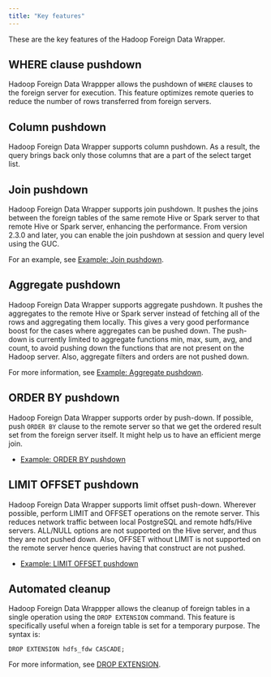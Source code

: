 ```yaml
---
title: "Key features"
---
```


These are the key features of the Hadoop Foreign Data Wrapper.

## WHERE clause pushdown

Hadoop Foreign Data Wrappper allows the pushdown of `WHERE` clauses to the foreign server for execution. This feature optimizes remote queries to reduce the number of rows transferred from foreign servers.

## Column pushdown

Hadoop Foreign Data Wrapper supports column pushdown. As a result, the query brings back only those columns that are a part of the select target list.

## Join pushdown

Hadoop Foreign Data Wrapper supports join pushdown. It pushes the joins between the foreign tables of the same remote Hive or Spark server to that remote Hive or Spark server, enhancing the performance. From version 2.3.0 and later, you can enable the join pushdown at session and query level using the GUC.

For an example, see [Example: Join pushdown](10a_example_join_pushdown).

## Aggregate pushdown

Hadoop Foreign Data Wrapper supports aggregate pushdown. It pushes the aggregates to the remote Hive or Spark server instead of fetching all of the rows and aggregating them locally. This gives a very good performance boost for the cases where aggregates can be pushed down. The push-down is currently limited to aggregate functions min, max, sum, avg, and count, to avoid pushing down the functions that are not present on the Hadoop server. Also, aggregate filters and orders are not pushed down.

For more information, see [Example: Aggregate pushdown](10b_example_aggregate_pushdown).

## ORDER BY pushdown

Hadoop Foreign Data Wrapper supports order by push-down. If possible, push `ORDER BY` clause to the remote server so that we get the ordered result set from the foreign server itself. It might help us to have an efficient merge join. 

- [Example: ORDER BY pushdown](10c_example_order_by_pushdown)

## LIMIT OFFSET pushdown

Hadoop Foreign Data Wrapper supports limit offset push-down. Wherever possible, perform LIMIT and OFFSET operations on the remote server. This reduces network traffic between local PostgreSQL and remote hdfs/Hive servers. ALL/NULL options are not supported on the Hive server, and thus they are not pushed down. Also, OFFSET without LIMIT is not supported on the remote server hence queries having that construct are not pushed.

- [Example: LIMIT OFFSET pushdown](10d_example_limit_offset_pushdown)

## Automated cleanup

Hadoop Foreign Data Wrappper allows the cleanup of foreign tables in a single operation using the `DROP EXTENSION` command. This feature is specifically useful when a foreign table is set for a temporary purpose. The syntax is:

`DROP EXTENSION hdfs_fdw CASCADE;`

For more information, see [DROP EXTENSION](https://www.postgresql.org/docs/current/sql-dropextension.html).
